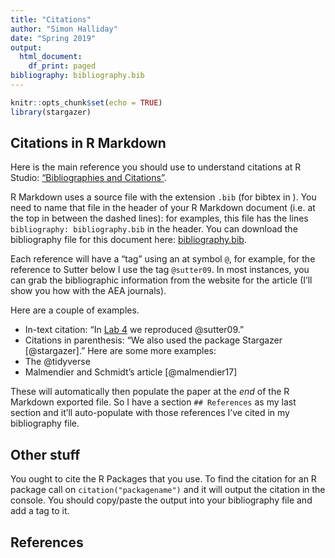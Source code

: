```yaml
---
title: "Citations"
author: "Simon Halliday"
date: "Spring 2019"
output:
  html_document:
    df_print: paged
bibliography: bibliography.bib
---
```


```r
knitr::opts_chunk$set(echo = TRUE)
library(stargazer)
```

## Citations in R Markdown 

Here is the main reference you should use to understand citations at R Studio: ["Bibliographies and Citations"](http://rmarkdown.rstudio.com/authoring_bibliographies_and_citations.html).

R Markdown uses a source file with the extension `.bib` (for bibtex in \LaTeX). 
You need to name that file in the header of your R Markdown document (i.e. at the top in between the dashed lines): for examples, this file has the lines `bibliography: bibliography.bib` in the header. 
You can download the bibliography file for this document here: [bibliography.bib](bibliography.bib). 

Each reference will have a "tag" using an at symbol `@`, for example, for the reference to Sutter below I use the tag `@sutter09`. 
In most instances, you can grab the bibliographic information from the website for the article (I'll show you how with the AEA journals). 

Here are a couple of examples. 

- In-text citation: "In [Lab 4](Lab4) we reproduced @sutter09."
- Citations in parenthesis: "We also used the package Stargazer [@stargazer]." 
Here are some more examples: 
- The @tidyverse
- Malmendier and Schmidt's article [@malmendier17]


These will automatically then populate the paper at the *end* of the R Markdown exported file. So I have a section `## References` as my last section and it'll auto-populate with those references I've cited in my bibliography file. 

## Other stuff

You ought to cite the R Packages that you use. 
To find the citation for an R package call on `citation("packagename")` and it will output the citation in the console. 
You should copy/paste the output into your bibliography file and add a tag to it. 


## References


